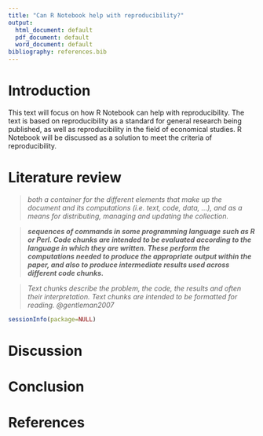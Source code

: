 ```yaml
---
title: "Can R Notebook help with reproducibility?"
output:
  html_document: default
  pdf_document: default
  word_document: default
bibliography: references.bib
---
```


# Introduction

This text will focus on how R Notebook can help with reproducibility. The text is based on reproducibility as a standard for general research being published, as well as reproducibility in the field of economical studies. R Notebook will be discussed as a solution to meet the criteria of reproducibility.

# Literature review

> *both a container for the different elements that make up the document and its computations (i.e. text, code, data, ...), and as a means for distributing, managing and updating the collection.*

> ***sequences of commands in some programming language such as R or Perl. Code chunks are intended to be evaluated according to the language in which they are written. These perform the computations needed to produce the appropriate output within the paper, and also to produce intermediate results used across different code chunks.***

> *Text chunks describe the problem, the code, the results and often their interpretation. Text chunks are intended to be formatted for reading. @gentleman2007*

```r
sessionInfo(package=NULL)
```

# Discussion

# Conclusion

# References


